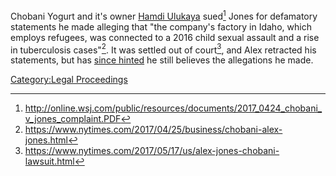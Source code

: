 Chobani Yogurt and it's owner [[Hamdi Ulukaya]] sued<ref>http://online.wsj.com/public/resources/documents/2017_0424_chobani_v_jones_complaint.PDF</ref> Jones for defamatory statements he made alleging that "the company's factory in Idaho, which employs refugees, was connected to a 2016 child sexual assault and a rise in tuberculosis cases"<ref>https://www.nytimes.com/2017/04/25/business/chobani-alex-jones.html</ref>. It was settled out of court<ref>https://www.nytimes.com/2017/05/17/us/alex-jones-chobani-lawsuit.html</ref>, and Alex retracted his statements, but has [[279: Formulaic Objections|since hinted]] he still believes the allegations he made.

[[Category:Legal Proceedings]]
